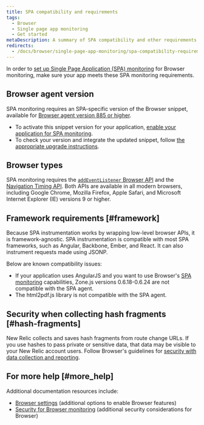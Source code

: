 ```yaml
---
title: SPA compatibility and requirements
tags:
  - Browser
  - Single page app monitoring
  - Get started
metaDescription: A summary of SPA compatibility and other requirements for Browser.
redirects:
  - /docs/browser/single-page-app-monitoring/spa-compatibility-requirements
---
```


In order to [set up Single Page Application (SPA) monitoring](/docs/browser/single-page-app-monitoring/get-started/add-apps-single-page-app-monitoring) for Browser monitoring, make sure your app meets these SPA monitoring requirements.

## Browser agent version

SPA monitoring requires an SPA-specific version of the Browser snippet, available for [Browser agent version 885 or higher](/docs/release-notes/new-relic-browser-release-notes/browser-agent-release-notes).

* To activate this snippet version for your application, [enable your application for SPA monitoring](/docs/browser/single-page-app-monitoring/get-started/add-apps-single-page-app-monitoring).
* To check your version and integrate the updated snippet, follow [the appropriate upgrade instructions](/docs/browser/new-relic-browser/installation-configuration/upgrading-browser-agent).

## Browser types

SPA monitoring requires the [`addEventListener` Browser API](https://developer.mozilla.org/en-US/docs/Web/API/EventTarget/addEventListener) and the [Navigation Timing API](/docs/browser/new-relic-browser/browser-agent-apis/navigation-timing-api). Both APIs are available in all modern browsers, including Google Chrome, Mozilla Firefox, Apple Safari, and Microsoft Internet Explorer (IE) versions 9 or higher.

## Framework requirements [#framework]

Because SPA instrumentation works by wrapping low-level browser APIs, it is framework-agnostic. SPA instrumentation is compatible with most SPA frameworks, such as Angular, Backbone, Ember, and React. It can also instrument requests made using JSONP.

Below are known compatibility issues:

* If your application uses AngularJS and you want to use Browser's [SPA monitoring](/docs/browser/single-page-app-monitoring/get-started/welcome-single-page-app-monitoring) capabilities, Zone.js versions 0.6.18-0.6.24 are not compatible with the SPA agent.
* The html2pdf.js library is not compatible with the SPA agent.

## Security when collecting hash fragments [#hash-fragments]

New Relic collects and saves hash fragments from route change URLs. If you use hashes to pass private or sensitive data, that data may be visible to your New Relic account users. Follow Browser's guidelines for [security with data collection and reporting](/docs/browser/new-relic-browser/performance-quality/security-new-relic-browser).

## For more help [#more_help]

Additional documentation resources include:

* [Browser settings](/docs/browser/new-relic-browser/getting-started/browser-settings) (additional options to enable Browser features)
* [Security for Browser monitoring](/docs/browser/new-relic-browser/miscellaneous/security-new-relic-browser) (additional security considerations for Browser)
